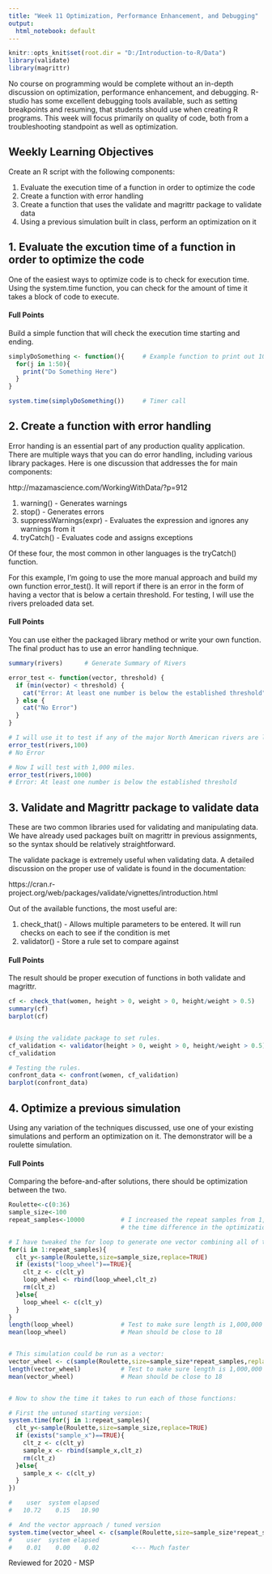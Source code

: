 ```yaml
---
title: "Week 11 Optimization, Performance Enhancement, and Debugging"
output:
  html_notebook: default
---
```

```r
knitr::opts_knit$set(root.dir = "D:/Introduction-to-R/Data")
library(validate)
library(magrittr)
```
No course on programming would be complete without an in-depth discussion on optimization, performance enhancement, and debugging. R-studio has some excellent debugging tools available, such as setting breakpoints and resuming, that students should use when creating R programs. This week will focus primarily on quality of code, both from a troubleshooting standpoint as well as optimization.

## Weekly Learning Objectives
Create an R script with the following components:

1. Evaluate the execution time of a function in order to optimize the code
2. Create a function with error handling
3. Create a function that uses the validate and magrittr package to validate data
4. Using a previous simulation built in class, perform an optimization on it

## 1. Evaluate the excution time of a function in order to optimize the code
One of the easiest ways to optimize code is to check for execution time.  Using the system.time function, you can check for the amount of time it takes a block of code to execute.  

#### Full Points
Build a simple function that will check the execution time starting and ending.
```r
simplyDoSomething <- function(){     # Example function to print out 100 times
  for(j in 1:50){
    print("Do Something Here")
  }
}

system.time(simplyDoSomething())     # Timer call
```
## 2. Create a function with error handling
Error handing is an essential part of any production quality application.  There are multiple ways that you can do error handling, including various library packages.  Here is one discussion that addresses the for main components:

http://mazamascience.com/WorkingWithData/?p=912

1. warning() - Generates warnings
2. stop() - Generates errors
3. suppressWarnings(expr) - Evaluates the expression and ignores any warnings from it
4. tryCatch() - Evaluates code and assigns exceptions

Of these four, the most common in other languages is the tryCatch() function.  

For this example, I'm going to use the more manual approach and build my own function error_test().  It will report if there is an error in the form of having a vector that is below a certain threshold.  For testing, I will use the rivers preloaded data set.

#### Full Points
You can use either the packaged library method or write your own function.  The final product has to use an error handling technique.
```r
summary(rivers)      # Generate Summary of Rivers

error_test <- function(vector, threshold) {
  if (min(vector) < threshold) {
    cat("Error: At least one number is below the established threshold")
  } else {
    cat("No Error")
  }
}

# I will use it to test if any of the major North American rivers are less than 100 miles.
error_test(rivers,100)
# No Error

# Now I will test with 1,000 miles.
error_test(rivers,1000)
# Error: At least one number is below the established threshold
```

## 3. Validate and Magrittr package to validate data
These are two common libraries used for validating and manipulating data.  We have already used packages built on magrittr in previous assignments, so the syntax should be relatively straightforward.

The validate package is extremely useful when validating data.  A detailed discussion on the proper use of validate is found in the documentation:

https://cran.r-project.org/web/packages/validate/vignettes/introduction.html

Out of the available functions, the most useful are:

1. check_that() - Allows multiple parameters to be entered.  It will run checks on each to see if the condition is met
2. validator() - Store a rule set to compare against

#### Full Points
The result should be proper execution of functions in both validate and magrittr.
```r
cf <- check_that(women, height > 0, weight > 0, height/weight > 0.5)
summary(cf)
barplot(cf)


# Using the validate package to set rules.
cf_validation <- validator(height > 0, weight > 0, height/weight > 0.5)
cf_validation

# Testing the rules.
confront_data <- confront(women, cf_validation)
barplot(confront_data)
```

## 4. Optimize a previous simulation
Using any variation of the techniques discussed, use one of your existing simulations and perform an optimization on it.  The demonstrator will be a roulette simulation.

#### Full Points
Comparing the before-and-after solutions, there should be optimization between the two.
```r
Roulette<-c(0:36)
sample_size<-100
repeat_samples<-10000          # I increased the repeat samples from 1,000 to 10,000 to better display 
                               # the time difference in the optimization.

# I have tweaked the for loop to generate one vector combining all of the simulations.
for(i in 1:repeat_samples){
  clt_y<-sample(Roulette,size=sample_size,replace=TRUE)
  if (exists("loop_wheel")==TRUE){
    clt_z <- c(clt_y)
    loop_wheel <- rbind(loop_wheel,clt_z)
    rm(clt_z)
  }else{
    loop_wheel <- c(clt_y)
  }
}
length(loop_wheel)             # Test to make sure length is 1,000,000
mean(loop_wheel)               # Mean should be close to 18


# This simulation could be run as a vector:
vector_wheel <- c(sample(Roulette,size=sample_size*repeat_samples,replace=TRUE))
length(vector_wheel)           # Test to make sure length is 1,000,000
mean(vector_wheel)             # Mean should be close to 18


# Now to show the time it takes to run each of those functions:

# First the untuned starting version:
system.time(for(j in 1:repeat_samples){
  clt_y<-sample(Roulette,size=sample_size,replace=TRUE)
  if (exists("sample_x")==TRUE){
    clt_z <- c(clt_y)
    sample_x <- rbind(sample_x,clt_z)
    rm(clt_z)
  }else{
    sample_x <- c(clt_y)
  }
})

#    user  system elapsed 
#   10.72    0.15   10.90         

#  And the vector approach / tuned version
system.time(vector_wheel <- c(sample(Roulette,size=sample_size*repeat_samples,replace=TRUE)))
#    user  system elapsed 
#    0.01    0.00    0.02         <--- Much faster
```

Reviewed for 2020 - MSP